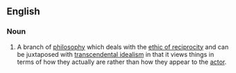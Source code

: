 ==English==
{{wikipedia}}
===Noun===
{{en-noun|head=[[transcendental]] [[realism]]}}
# {{context|philosophy|lang=en}} A branch of [[philosophy]] which deals with the [[ethic of reciprocity]] and can be juxtaposed with [[transcendental idealism]] in that it views things in terms of how they actually are rather than how they appear to the [[actor]].